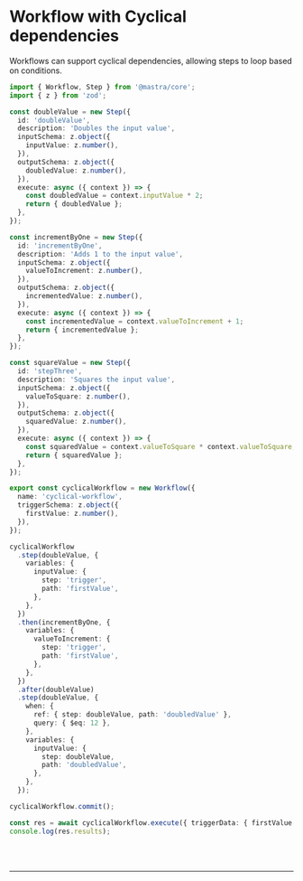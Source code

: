 
# Workflow with Cyclical dependencies

Workflows can support cyclical dependencies, allowing steps to loop based on conditions.

```ts showLineNumbers copy
import { Workflow, Step } from '@mastra/core';
import { z } from 'zod';

const doubleValue = new Step({
  id: 'doubleValue',
  description: 'Doubles the input value',
  inputSchema: z.object({
    inputValue: z.number(),
  }),
  outputSchema: z.object({
    doubledValue: z.number(),
  }),
  execute: async ({ context }) => {
    const doubledValue = context.inputValue * 2;
    return { doubledValue };
  },
});

const incrementByOne = new Step({
  id: 'incrementByOne',
  description: 'Adds 1 to the input value',
  inputSchema: z.object({
    valueToIncrement: z.number(),
  }),
  outputSchema: z.object({
    incrementedValue: z.number(),
  }),
  execute: async ({ context }) => {
    const incrementedValue = context.valueToIncrement + 1;
    return { incrementedValue };
  },
});

const squareValue = new Step({
  id: 'stepThree',
  description: 'Squares the input value',
  inputSchema: z.object({
    valueToSquare: z.number(),
  }),
  outputSchema: z.object({
    squaredValue: z.number(),
  }),
  execute: async ({ context }) => {
    const squaredValue = context.valueToSquare * context.valueToSquare;
    return { squaredValue };
  },
});

export const cyclicalWorkflow = new Workflow({
  name: 'cyclical-workflow',
  triggerSchema: z.object({
    firstValue: z.number(),
  }),
});

cyclicalWorkflow
  .step(doubleValue, {
    variables: {
      inputValue: {
        step: 'trigger',
        path: 'firstValue',
      },
    },
  })
  .then(incrementByOne, {
    variables: {
      valueToIncrement: {
        step: 'trigger',
        path: 'firstValue',
      },
    },
  })
  .after(doubleValue)
  .step(doubleValue, {
    when: {
      ref: { step: doubleValue, path: 'doubledValue' },
      query: { $eq: 12 },
    },
    variables: {
      inputValue: {
        step: doubleValue,
        path: 'doubledValue',
      },
    },
  });

cyclicalWorkflow.commit();

const res = await cyclicalWorkflow.execute({ triggerData: { firstValue: 6 } });
console.log(res.results);
```

<br />
<br />
<hr className="border-[#404040]" />
<br />
<br />
<GithubLink
  link={'https://github.com/mastra-ai/mastra/blob/main/examples/basics/workflows/workflow-with-cyclical-deps.ts'}
/>
